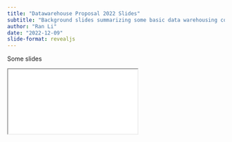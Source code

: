 ```yaml
---
title: "Datawarehouse Proposal 2022 Slides"
subtitle: "Background slides summarizing some basic data warehousing concepts."
author: "Ran Li"
date: "2022-12-09"
slide-format: revealjs
---
```


Some slides

```{=html}
<iframe class="slide-deck" src="slides/hcup-infrastructure-proposal-slides.html"></iframe>
```
